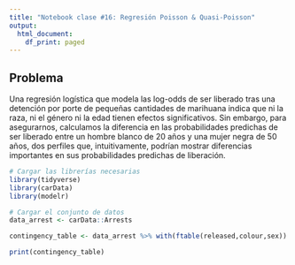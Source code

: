 ```yaml
---
title: "Notebook clase #16: Regresión Poisson & Quasi-Poisson"
output:
  html_document:
    df_print: paged
---
```


## Problema

Una regresión logística que modela las log-odds de ser liberado tras una detención por porte de pequeñas cantidades de marihuana indica que ni la raza, ni el género ni la edad tienen efectos significativos. Sin embargo, para asegurarnos, calculamos la diferencia en las probabilidades predichas de ser liberado entre un hombre blanco de 20 años y una mujer negra de 50 años, dos perfiles que, intuitivamente, podrían mostrar diferencias importantes en sus probabilidades predichas de liberación.

```r
# Cargar las librerías necesarias
library(tidyverse)
library(carData)
library(modelr)

# Cargar el conjunto de datos
data_arrest <- carData::Arrests

contingency_table <- data_arrest %>% with(ftable(released,colour,sex))

print(contingency_table)
```


